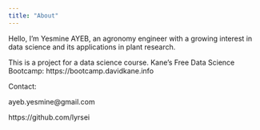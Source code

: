 ```yaml
---
title: "About"
---
```


Hello, I'm Yesmine AYEB, an agronomy engineer with a growing interest in data science and its applications in plant research. 

This is a project for a data science course. Kane's Free Data Science Bootcamp: https://bootcamp.davidkane.info

Contact: 

ayeb.yesmine@gmail.com 

https://github.com/lyrsei


